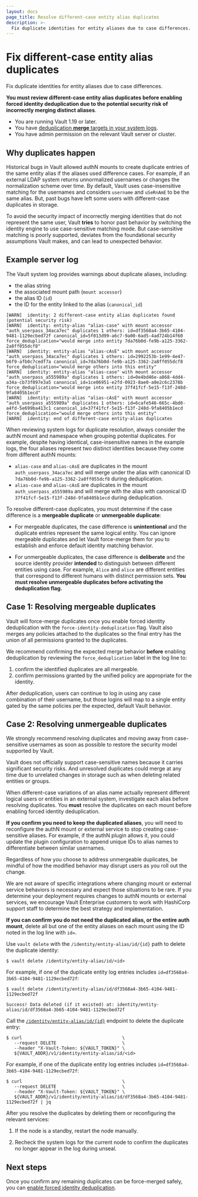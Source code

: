 ```yaml
---
layout: docs
page_title: Resolve different-case entity alias duplicates
description: >-
  Fix duplicate identities for entity aliases due to case differences.
---
```


# Fix different-case entity alias duplicates

Fix duplicate identities for entity aliases due to case differences.

**You must review different-case entity alias duplicates before enabling forced
identity deduplication due to the potential security risk of incorrectly merging
distinct aliases**.


<Tip title="Assumptions">

- You are running Vault 1.19 or later.
- You have [deduplication **merge** targets in your system logs](/vault/docs/secrets/identity/deduplication).
- You have admin permission on the relevant Vault server or cluster.

</Tip>


## Why duplicates happen

Historical bugs in Vault allowed authN mounts to create duplicate entries of the
same entity alias if the aliases used difference cases. For example, if an
external LDAP system returns unnormalized usernames or changes the normalization
scheme over time. By default, Vault uses case-insensitive matching for the
usernames and considers `username` and `uSeRnAmE` to be the same alias. But,
past bugs have left some users with different-case duplicates in storage.

To avoid the security impact of incorrectly merging identities that do not
represent the same user, Vault **tries** to honor past behavior by switching the
identity engine to use case-sensitive matching mode. But case-sensitive matching
is poorly supported, deviates from the foundational security assumptions Vault
makes, and can lead to unexpected behavior.

## Example server log

The Vault system log provides warnings about duplicate aliases, including:

- the alias string
- the associated mount path (`mount accessor`)
- the alias ID (`id`)
- the ID for the entity linked to the alias (`canonical_id`)

<CodeBlockConfig hideClipboard>

```text
[WARN]  identity: 2 different-case entity alias duplicates found (potential security risk)
[WARN]  identity: entity-alias "alias-case" with mount accessor "auth_userpass_34aca7ec" duplicates 1 others: id=df3568a4-3b65-4104-9481-1129ecbed72f canonical_id=5f013d99-a6c7-9a00-6ad5-4ad724b14f60 force_deduplication="would merge into entity 7da76b0d-fe9b-a125-3362-2a8ff055dcf8"
[WARN]  identity: entity-alias "alias-cAsE" with mount accessor "auth_userpass_34aca7ec" duplicates 1 others: id=2992253b-1e99-4e47-b6f9-afb0c7cedf7a canonical_id=7da76b0d-fe9b-a125-3362-2a8ff055dcf8 force_deduplication="would merge others into this entity"
[WARN]  identity: entity-alias "alias-case" with mount accessor "auth_userpass_a555989a" duplicates 1 others: id=0e4bd46e-a868-4dd4-a34a-cb73f097e3a5 canonical_id=1ce06951-e2fd-0923-8ae0-a0e2c6c2378b force_deduplication="would merge into entity 37f41fcf-5e15-f13f-248d-9fa8405b1ecd"
[WARN]  identity: entity-alias "alias-cAsE" with mount accessor "auth_userpass_a555989a" duplicates 1 others: id=6cafe546-665c-4bd0-a4fd-5e699ba413c1 canonical_id=37f41fcf-5e15-f13f-248d-9fa8405b1ecd force_deduplication="would merge others into this entity"
[WARN]  identity: end of different-case entity-alias duplicates
```

</CodeBlockConfig>

When reviewing system logs for duplicate resolution, always consider the authN
mount and namespace when grouping potential duplicates. For example, despite
having identical, case-insensitive names in the example logs, the four aliases
represent two distinct identities because they come from different authN mounts:

- `alias-case` and `alias-cAsE` are duplicates in the mount `auth_userpass_34aca7ec`
  and will merge under the alias with canonical ID `7da76b0d-fe9b-a125-3362-2a8ff055dcf8`
  during deduplication.
- `alias-case` and `alias-cAsE` are duplicates in the mount `auth_userpass_a555989a`
  and will merge with the alias with canonical ID `37f41fcf-5e15-f13f-248d-9fa8405b1ecd`
  during deduplication.


To resolve different-case duplicates, you must determine if the case difference
is a **mergeable duplicate** or **unmergeable duplicate**:

- For mergeable duplicates, the case difference is **unintentional** and the
  duplicate entries represent the same logical entity. You can ignore mergeable
  duplicates and let Vault force-merge them for you to establish and enforce
  default identity matching behavior.

- For unmergeable duplicates, the case difference is **deliberate** and the
  source identity provider **intended** to distinguish between different
  entities using case. For example, `Alice` and `alice` are different entities
  that correspond to different humans with distinct permission sets. **You must
  resolve unmergeable duplicates before activating the deduplication flag.**  



## Case 1: Resolving mergeable duplicates

Vault will force-merge duplicates once you enable forced identity deduplication
with the `force-identity-deduplication` flag. Vault also merges any policies
attached to the duplicates so the final entry has the union of all permissions
granted to the duplicates.

We recommend confirming the expected merge behavior **before** enabling
deduplication by reviewing the `force_deduplication` label in the log line to:

1. confirm the identified duplicates are all mergeable.
1. confirm permissions granted by the unified policy are appropriate for the
   identity.

After deduplication, users can continue to log in using any case combination of
their username, but those logins will map to a single entity gated by the same
policies per the expected, default Vault behavior.


## Case 2: Resolving unmergeable duplicates

<Warning>

We strongly recommend resolving duplicates and moving away from case-sensitive
usernames as soon as possible to restore the security model supported by Vault.

Vault does not officially support case-sensitive names because it carries
significant security risks. And unresolved duplicates could merge at any time
due to unrelated changes in storage such as when deleting related entities or
groups.

</Warning>

When different-case variations of an alias name actually represent different
logical users or entities in an external system, investigate each alias before
resolving duplicates. You **must** resolve the duplicates on each mount before
enabling forced identity deduplication.

**If you confirm you need to keep the duplicated aliases**, you will need to
reconfigure the authN mount or external service to stop creating case-sensitive
aliases. For example, if the authN plugin allows it, you could update the plugin
configuration to append unique IDs to alias names to differentiate between
similar usernames.

Regardless of how you choose to address unmergeable duplicates, be mindful of
how the modified behavior may disrupt users as you roll out the change.

<Note>

We are not aware of specific integrations where changing mount or external
service behaviors is necessary and expect those situations to be rare. If you
determine your deployment requires changes to authN mounts or external services,
we encourage Vault Enterprise customers to work with HashiCorp support staff to
determine the best strategy and implementation.

</Note>

**If you can confirm you do not need the duplicated alias, or the entire auth
mount**, delete all but one of the entity aliases on each mount using the ID
noted in the log line with `id=`.

<Tabs>

<Tab heading="CLI" group="cli">

Use `vault delete` with the `/identity/entity-alias/id/{id}` path to delete the
duplicate identity:

```shell-session
$ vault delete /identity/entity-alias/id/<id>
```

For example, if one of the duplicate entity log entries includes
`id=df3568a4-3b65-4104-9481-1129ecbed72f`:

<CodeBlockConfig hideClipboard="true">

```shell-session
$ vault delete /identity/entity-alias/id/df3568a4-3b65-4104-9481-1129ecbed72f

Success! Data deleted (if it existed) at: identity/entity-alias/id/df3568a4-3b65-4104-9481-1129ecbed72f
```

</CodeBlockConfig>

</Tab>

<Tab heading="API" group="api">

Call the [`/identity/entity-alias/id/{id}`](/vault/api-docs/secret/identity/entity-alias#delete-entity-alias-by-id)
endpoint to delete the duplicate entry:

```shell-session
$ curl                                      \
   --request DELETE                         \
   --header "X-Vault-Token: ${VAULT_TOKEN}" \
   ${VAULT_ADDR}/v1/identity/entity-alias/id/<id>
```

For example, if one of the duplicate entity log entries includes
`id=df3568a4-3b65-4104-9481-1129ecbed72f`:

<CodeBlockConfig hideClipboard="true">

```shell-session
$ curl                                      \
   --request DELETE                         \
   --header "X-Vault-Token: ${VAULT_TOKEN}" \
   ${VAULT_ADDR}/v1/identity/entity-alias/id/df3568a4-3b65-4104-9481-1129ecbed72f | jq
```

</CodeBlockConfig>

</Tab>

</Tabs>

After you resolve the duplicates by deleting them or reconfiguring the relevant
services:

1. If the node is a standby, restart the node manually.

1. Recheck the system logs for the current node to confirm the duplicates no
   longer appear in the log during unseal.


## Next steps 

Once you confirm any remaining duplicates can be force-merged safely, you can
[enable forced identity deduplication](/vault/docs/secrets/identity/deduplication#dedupe-flag).
